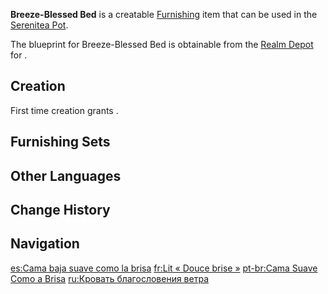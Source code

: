 {{Furnishing Infobox
|id             = 361401
|image          = Item Breeze-Blessed Bed.png
|category       = Large Furnishing
|subcategory    = Bed
|quality        = 3
|adeptal_energy = 60
|load           = 85
|reduced_load   = 64
|description    = A style of bed that has been much loved in Mondstadt of late. The [[Knights of Favonius]] also adopted it as their standard issue dormitory bed.<br />It was once rumored that these beds were made using unique fabrics that had the blessing of the gentle winds, which allowed people to sleep more easily.<br />However, the Knights were forced to switch out the stuffings of the mattresses and pillows on account of the number of knights who showed up late.
|blueprint      = Realm Depot
}}
'''Breeze-Blessed Bed''' is a creatable [[Furnishing]] item that can be used in the [[Serenitea Pot]].

The blueprint for Breeze-Blessed Bed is obtainable from the [[Realm Depot]] for {{Item|Realm Currency|24|x=160}}.

==Creation==
First time creation grants {{Item|Trust|24|x=60}}.
{{Recipe
|type = Creation
|time = 14h
|Fragrant Cedar Wood = 12
|Blue Dye = 3
|Red Dye = 3
|sort = Fragrant Cedar Wood;Blue Dye;Red Dye
}}

==Furnishing Sets==
{{Craft Usage}}

==Other Languages==
{{Other Languages
|default_hidden = 1
|en      = Breeze-Blessed Bed
|zhs     = 柔风加护的床榻
|zhs_rm  = Róu Fēng Jiāhù de Chuángtà
|zht     = 柔風加護的床榻
|zht_rm  = Róu Fēng Jiāhù de Chuángtà
|ja      = そよ風に守られたベッド
|ja_rm   = Soyokaze ni Mamorareta Beddo
|ko      = 바람의 가호를 받는 침대
|ko_rm   = Baram-ui Gahoreul Banneun Chimdae
|es      = Cama baja suave como la brisa
|fr      = Lit «&nbsp;Douce brise&nbsp;»
|ru      = Кровать благословения ветра
|th      = เตียงพื้นเตี้ยทรงโบราณแห่งสายลม
|th_rm   = 
|vi      = Giường Bảo Vệ Êm Ái
|de      = Brisenbelüftetes Bett
|id      = Ranjang Sesejuk Angin
|pt      = Cama Suave Como a Brisa
|tr      = Zarif Esinti Yatağı
|it      = Letto Dolce brezza
}}

==Change History==
{{Change History|1.5}}

==Navigation==
{{Furnishing Navbox|interior}}

[[es:Cama baja suave como la brisa]]
[[fr:Lit « Douce brise »]]
[[pt-br:Cama Suave Como a Brisa]]
[[ru:Кровать благословения ветра]]